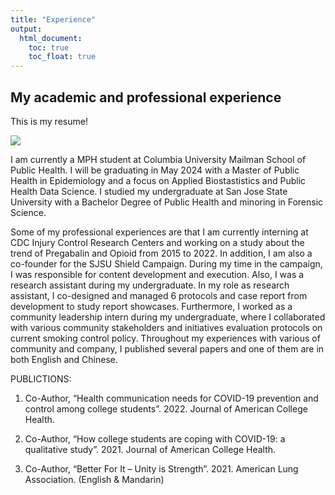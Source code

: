 ```yaml
---
title: "Experience"
output: 
  html_document:
    toc: true
    toc_float: true
---
```

## My academic and professional experience

This is my resume!

<img src="image/resume.jpg">

I am currently a MPH student at Columbia University Mailman School of Public Health. I will be graduating in May 2024 with a Master of Public Health in Epidemiology and a focus on Applied Biostastistics and Public Health Data Science. I studied my undergraduate at San Jose State University with a Bachelor Degree of Public Health and minoring in Forensic Science. 

Some of my professional experiences are that I am currently interning at CDC Injury Control Research Centers and working on a study about the trend of Pregabalin and Opioid from 2015 to 2022. In addition, I am also a co-founder for the SJSU Shield Campaign. During my time in the campaign, I was responsible for content development and execution. Also, I was a research assistant during my undergraduate. In my role as research assistant, I co-designed and managed 6 protocols and case report from development to study report showcases. Furthermore, I worked as a community leadership intern during my undergraduate, where I collaborated with various community stakeholders and initiatives evaluation protocols on current smoking control policy. Throughout my experiences with various of community and company, I published several papers and one of them are in both English and Chinese. 

PUBLICTIONS:

1. Co-Author, “Health communication needs for COVID-19 prevention and control among college students”. 2022. Journal of American College Health.

2. Co-Author, “How college students are coping with COVID-19: a qualitative study”. 2021. Journal of American College Health.

3. Co-Author, “Better For It – Unity is Strength”. 2021. American Lung Association. (English & Mandarin)


